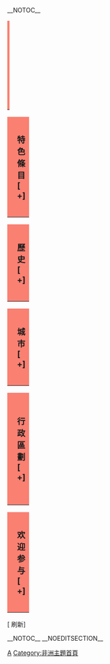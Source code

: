 <!-- 這個主題使用這個語法建立： subst:box portal skeleton| topic={{{topic}}}|  -->
__NOTOC__
<div align="center">
{{browsebar}}
</div>
{| cellspacing="3" width="100%" 
|- valign="top"
|width="100%" style="border-top: 3px solid #FA8072; background-color: FA8072"|
<div style="padding: .4em .9em .9em">
<h3>'''安哥拉'''[{{SERVER}}{{localurl:Portal:安哥拉/简介}} +]</h3>
{{Portal:安哥拉/简介}}
</div>
|}

{|cellspacing="3" width="100%" 
|- valign="top"
|width="50%" style="border-top: 3px solid #FA8072; background-color: FA8072"|
<div style="padding: .4em .9em .9em">
<h3>'''特色條目'''[{{SERVER}}{{localurl:Portal:安哥拉/特色条目}} +]</h3>
{{Portal:安哥拉/特色条目}}
</div>
|width="50%" style="float:right: 3px solid #FA8072; background-color: FA8072"|
<div style="clear: right; text-align: left; float: left; padding: .4em .9em .9em">
<h3>'''特色图片'''[{{SERVER}}{{localurl:Portal:安哥拉/特色图片}} +]</h3>
{{Portal:安哥拉/特色图片}}
</div>
|}
{|cellspacing="3" width="100%" 
|- valign="top"
|width="50%" style="border-top: 3px solid #FA8072; background-color: FA8072"|
<div style="padding: .4em .9em .9em">
<h3>'''歷史'''[{{SERVER}}{{localurl:Portal:安哥拉/歷史}} +]</h3>
{{Portal:安哥拉/歷史}}
</div>
|width="50%" style="float:right: 3px solid #FA8072; background-color: FA8072"|
<div style="clear: right; text-align: left; float: left; padding: .4em .9em .9em">
<h3>'''地理'''[{{SERVER}}{{localurl:Portal:安哥拉/地理}} +]</h3>
{{Portal:安哥拉/地理}}
</div>
|}
{|cellspacing="3" width="100%" 
|- valign="top"
|width="50%" style="border-top: 3px solid #FA8072; background-color: FA8072"|
<div style="padding: .4em .9em .9em">
<h3>'''城市'''[{{SERVER}}{{localurl:Portal:安哥拉/城市}} +]</h3>
{{Portal:安哥拉/城市}}
</div>
|width="50%" style="float:right: 3px solid #FA8072; background-color: FA8072"|
<div style="clear: right; text-align: left; float: left; padding: .4em .9em .9em">
<h3>'''交通'''[{{SERVER}}{{localurl:Portal:安哥拉/交通}} +]</h3>
{{Portal:安哥拉/交通}}
</div>
|}
{|cellspacing="3" width="100%" 
|- valign="top"
|width="50%" style="border-top: 3px solid #FA8072; background-color: FA8072"|
<div style="padding: .4em .9em .9em">
<h3>'''行政區劃'''[{{SERVER}}{{localurl:Portal:安哥拉/行政區劃}} +]</h3>
{{Portal:安哥拉/行政區劃}}
</div>
|width="50%" style="float:right: 3px solid #FA8072; background-color: FA8072"|
<div style="clear: right; text-align: left; float: left; padding: .4em .9em .9em">
<h3>'''安哥拉分類'''[{{SERVER}}{{localurl:Portal:安哥拉/分类}} +]</h3>
{{Portal:安哥拉/分类}}
</div>
|}
{|cellspacing="3" width="100%" 
|- valign="top"
|width="50%" style="border-top: 3px solid #FA8072; background-color: FA8072"|
<div style="padding: .4em .9em .9em">
<h3>'''欢迎参与'''[{{SERVER}}{{localurl:Portal:安哥拉/欢迎参与}} +]</h3>
{{Portal:安哥拉/欢迎参与}}
</div>
|width="50%" style="float:right: 3px solid #FA8072; background-color: FA8072"|
<div style="clear: right; text-align: left; float: left; padding: .4em .9em .9em">
<h3>'''待撰條目'''[{{SERVER}}{{localurl:Portal:安哥拉/待撰條目}} +]</h3>
{{Portal:安哥拉/待撰條目}}
</div>
|}
[{{fullurl:Portal:安哥拉|action=purge}} 刷新]

</div>

{{portals}}

__NOTOC__ __NOEDITSECTION__

[[Category:国家主题首页|A]]
[[Category:非洲主題首頁|Category:非洲主題首頁]]